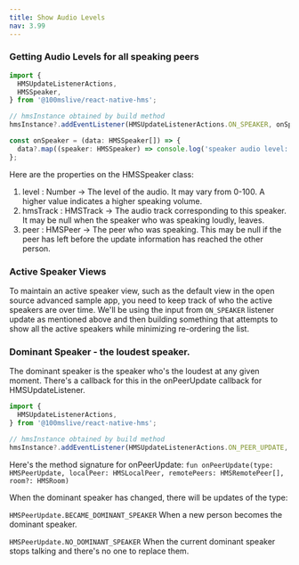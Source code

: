 ```yaml
---
title: Show Audio Levels
nav: 3.99
---
```


### Getting Audio Levels for all speaking peers

```js
import {
  HMSUpdateListenerActions,
  HMSSpeaker,
} from '@100mslive/react-native-hms';

// hmsInstance obtained by build method
hmsInstance?.addEventListener(HMSUpdateListenerActions.ON_SPEAKER, onSpeaker);

const onSpeaker = (data: HMSSpeaker[]) => {
  data?.map((speaker: HMSSpeaker) => console.log('speaker audio level: ', speaker?.level));  
};
```


Here are the properties on the HMSSpeaker class:

1. level : Number -> The level of the audio. It may vary from 0-100. A higher value indicates a higher speaking volume.
2. hmsTrack : HMSTrack -> The audio track corresponding to this speaker. It may be null when the speaker who was speaking loudly, leaves.
3. peer : HMSPeer -> The peer who was speaking. This may be null if the peer has left before the update information has reached the other person.



### Active Speaker Views
To maintain an active speaker view, such as the default view in the open source advanced sample app, you need to keep track of who the active
speakers are over time. We'll be using the input from `ON_SPEAKER` listener update as mentioned above and then building something that attempts to show all
the active speakers while minimizing re-ordering the list.



### Dominant Speaker - the loudest speaker.
The dominant speaker is the speaker who's the loudest at any given moment. There's a callback for this in the onPeerUpdate callback for HMSUpdateListener.

```js
import {
  HMSUpdateListenerActions,
} from '@100mslive/react-native-hms';

// hmsInstance obtained by build method
hmsInstance?.addEventListener(HMSUpdateListenerActions.ON_PEER_UPDATE, onPeerListener);
```

Here's the method signature for onPeerUpdate: `fun onPeerUpdate(type: HMSPeerUpdate, localPeer: HMSLocalPeer, remotePeers: HMSRemotePeer[], room?: HMSRoom)`


When the dominant speaker has changed, there will be updates of the type:

`HMSPeerUpdate.BECAME_DOMINANT_SPEAKER` When a new person becomes the dominant speaker.

`HMSPeerUpdate.NO_DOMINANT_SPEAKER` When the current dominant speaker stops talking and there's no one to replace them.

